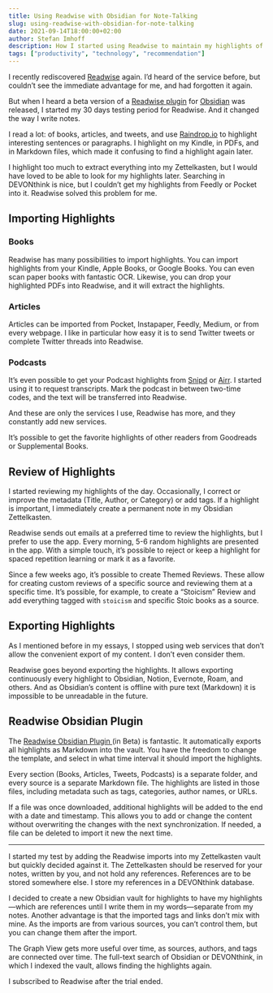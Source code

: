 ```yaml
---
title: Using Readwise with Obsidian for Note-Talking
slug: using-readwise-with-obsidian-for-note-talking
date: 2021-09-14T18:00:00+02:00
author: Stefan Imhoff
description: How I started using Readwise to maintain my highlights of various tools for note-taking
tags: ["productivity", "technology", "recommendation"]
---
```


I recently rediscovered [Readwise](https://readwise.io/i/stefan805) again. I’d heard of the service before, but couldn’t see the immediate advantage for me, and had forgotten it again.

But when I heard a beta version of a [Readwise plugin](https://github.com/readwiseio/obsidian-readwise) for [Obsidian](https://obsidian.md/) was released, I started my 30 days testing period for Readwise. And it changed the way I write notes.

I read a lot: of books, articles, and tweets, and use [Raindrop.io](https://raindrop.io/) to highlight interesting sentences or paragraphs. I highlight on my Kindle, in PDFs, and in Markdown files, which made it confusing to find a highlight again later.

I highlight too much to extract everything into my Zettelkasten, but I would have loved to be able to look for my highlights later. Searching in DEVONthink is nice, but I couldn’t get my highlights from Feedly or Pocket into it. Readwise solved this problem for me.

## Importing Highlights

### Books

Readwise has many possibilities to import highlights. You can import highlights from your Kindle, Apple Books, or Google Books. You can even scan paper books with fantastic OCR. Likewise, you can drop your highlighted PDFs into Readwise, and it will extract the highlights.

### Articles

Articles can be imported from Pocket, Instapaper, Feedly, Medium, or from every webpage. I like in particular how easy it is to send Twitter tweets or complete Twitter threads into Readwise.

### Podcasts

It’s even possible to get your Podcast highlights from [Snipd](https://www.snipd.com/) or [Airr](https://www.airr.io/). I started using it to request transcripts. Mark the podcast in between two-time codes, and the text will be transferred into Readwise.

And these are only the services I use, Readwise has more, and they constantly add new services.

It’s possible to get the favorite highlights of other readers from Goodreads or Supplemental Books.

## Review of Highlights

I started reviewing my highlights of the day. Occasionally, I correct or improve the metadata (Title, Author, or Category) or add tags. If a highlight is important, I immediately create a permanent note in my Obsidian Zettelkasten.

Readwise sends out emails at a preferred time to review the highlights, but I prefer to use the app. Every morning, 5-6 random highlights are presented in the app. With a simple touch, it’s possible to reject or keep a highlight for spaced repetition learning or mark it as a favorite.

Since a few weeks ago, it’s possible to create Themed Reviews. These allow for creating custom reviews of a specific source and reviewing them at a specific time. It’s possible, for example, to create a “Stoicism” Review and add everything tagged with `stoicism` and specific Stoic books as a source.

## Exporting Highlights

As I mentioned before in my essays, I stopped using web services that don’t allow the convenient export of my content. I don’t even consider them.

Readwise goes beyond exporting the highlights. It allows exporting continuously every highlight to Obsidian, Notion, Evernote, Roam, and others. And as Obsidian’s content is offline with pure text (Markdown) it is impossible to be unreadable in the future.

## Readwise Obsidian Plugin

The [Readwise Obsidian Plugin ](https://github.com/readwiseio/obsidian-readwise) (in Beta) is fantastic. It automatically exports all highlights as Markdown into the vault. You have the freedom to change the template, and select in what time interval it should import the highlights.

Every section (Books, Articles, Tweets, Podcasts) is a separate folder, and every source is a separate Markdown file. The highlights are listed in those files, including metadata such as tags, categories, author names, or URLs.

If a file was once downloaded, additional highlights will be added to the end with a date and timestamp. This allows you to add or change the content without overwriting the changes with the next synchronization. If needed, a file can be deleted to import it new the next time.

---

I started my test by adding the Readwise imports into my Zettelkasten vault but quickly decided against it. The Zettelkasten should be reserved for your notes, written by you, and not hold any references. References are to be stored somewhere else. I store my references in a DEVONthink database.

I decided to create a new Obsidian vault for highlights to have my highlights—which are references until I write them in my words—separate from my notes. Another advantage is that the imported tags and links don’t mix with mine. As the imports are from various sources, you can’t control them, but you can change them after the import.

The Graph View gets more useful over time, as sources, authors, and tags are connected over time. The full-text search of Obsidian or DEVONthink, in which I indexed the vault, allows finding the highlights again.

I subscribed to Readwise after the trial ended.
